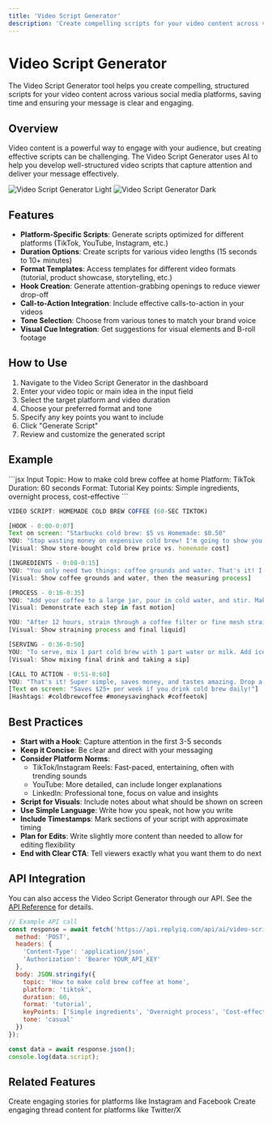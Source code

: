 ```yaml
---
title: 'Video Script Generator'
description: 'Create compelling scripts for your video content across various platforms'
---
```


# Video Script Generator

The Video Script Generator tool helps you create compelling, structured scripts for your video content across various social media platforms, saving time and ensuring your message is clear and engaging.

## Overview

Video content is a powerful way to engage with your audience, but creating effective scripts can be challenging. The Video Script Generator uses AI to help you develop well-structured video scripts that capture attention and deliver your message effectively.

<img
  className="block dark:hidden"
  src="/images/video-script-generator-light.png"
  alt="Video Script Generator Light"
/>
<img
  className="hidden dark:block"
  src="/images/video-script-generator-dark.png"
  alt="Video Script Generator Dark"
/>

## Features

- **Platform-Specific Scripts**: Generate scripts optimized for different platforms (TikTok, YouTube, Instagram, etc.)
- **Duration Options**: Create scripts for various video lengths (15 seconds to 10+ minutes)
- **Format Templates**: Access templates for different video formats (tutorial, product showcase, storytelling, etc.)
- **Hook Creation**: Generate attention-grabbing openings to reduce viewer drop-off
- **Call-to-Action Integration**: Include effective calls-to-action in your videos
- **Tone Selection**: Choose from various tones to match your brand voice
- **Visual Cue Integration**: Get suggestions for visual elements and B-roll footage

## How to Use

1. Navigate to the Video Script Generator in the dashboard
2. Enter your video topic or main idea in the input field
3. Select the target platform and video duration
4. Choose your preferred format and tone
5. Specify any key points you want to include
6. Click "Generate Script"
7. Review and customize the generated script

## Example

<CodeGroup>
  ```jsx Input
  Topic: How to make cold brew coffee at home
  Platform: TikTok
  Duration: 60 seconds
  Format: Tutorial
  Key points: Simple ingredients, overnight process, cost-effective
  ```

  ```jsx Output
  VIDEO SCRIPT: HOMEMADE COLD BREW COFFEE (60-SEC TIKTOK)
  
  [HOOK - 0:00-0:07]
  Text on screen: "Starbucks cold brew: $5 vs Homemade: $0.50"
  YOU: "Stop wasting money on expensive cold brew! I'm going to show you how to make a week's worth at home in just 60 seconds. It's ridiculously easy."
  [Visual: Show store-bought cold brew price vs. homemade cost]
  
  [INGREDIENTS - 0:08-0:15]
  YOU: "You only need two things: coffee grounds and water. That's it! I use this coarse ground coffee, but any will work. The ratio is 1:4 coffee to water."
  [Visual: Show coffee grounds and water, then the measuring process]
  
  [PROCESS - 0:16-0:35]
  YOU: "Add your coffee to a large jar, pour in cold water, and stir. Make sure all grounds are wet. Now cover and let it sit overnight - at least 12 hours. No heat, no special equipment!"
  [Visual: Demonstrate each step in fast motion]
  
  YOU: "After 12 hours, strain through a coffee filter or fine mesh strainer. Look at this rich color! This is concentrated cold brew."
  [Visual: Show straining process and final liquid]
  
  [SERVING - 0:36-0:50]
  YOU: "To serve, mix 1 part cold brew with 1 part water or milk. Add ice and any sweetener you like. This batch will last up to 2 weeks in your fridge!"
  [Visual: Show mixing final drink and taking a sip]
  
  [CALL TO ACTION - 0:51-0:60]
  YOU: "That's it! Super simple, saves money, and tastes amazing. Drop a comment if you try it! Follow for more easy coffee hacks."
  [Text on screen: "Saves $25+ per week if you drink cold brew daily!"]
  [Hashtags: #coldbrewcoffee #moneysavinghack #coffeetok]
  ```
</CodeGroup>

## Best Practices

- **Start with a Hook**: Capture attention in the first 3-5 seconds
- **Keep it Concise**: Be clear and direct with your messaging
- **Consider Platform Norms**: 
  - TikTok/Instagram Reels: Fast-paced, entertaining, often with trending sounds
  - YouTube: More detailed, can include longer explanations
  - LinkedIn: Professional tone, focus on value and insights
- **Script for Visuals**: Include notes about what should be shown on screen
- **Use Simple Language**: Write how you speak, not how you write
- **Include Timestamps**: Mark sections of your script with approximate timing
- **Plan for Edits**: Write slightly more content than needed to allow for editing flexibility
- **End with Clear CTA**: Tell viewers exactly what you want them to do next

## API Integration

You can also access the Video Script Generator through our API. See the [API Reference](/api-reference/ai/video-scripts) for details.

```javascript
// Example API call
const response = await fetch('https://api.replyiq.com/api/ai/video-scripts', {
  method: 'POST',
  headers: {
    'Content-Type': 'application/json',
    'Authorization': 'Bearer YOUR_API_KEY'
  },
  body: JSON.stringify({
    topic: 'How to make cold brew coffee at home',
    platform: 'tiktok',
    duration: 60,
    format: 'tutorial',
    keyPoints: ['Simple ingredients', 'Overnight process', 'Cost-effective'],
    tone: 'casual'
  })
});

const data = await response.json();
console.log(data.script);
```

## Related Features

<CardGroup cols={2}>
  <Card
    title="Story Generator"
    icon="book"
    href="/features/story-generator"
  >
    Create engaging stories for platforms like Instagram and Facebook
  </Card>
  <Card
    title="Thread Generator"
    icon="list-ol"
    href="/features/thread-generator"
  >
    Create engaging thread content for platforms like Twitter/X
  </Card>
</CardGroup>